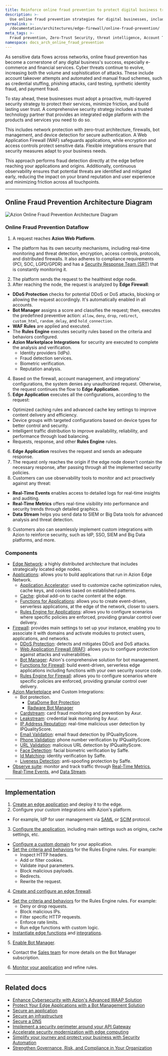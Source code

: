 ```yaml
---
title: Reinforce online fraud prevention to protect digital business trust
description: >-
  Use online fraud prevention strategies for digital businesses, including security measures, technologies, and best practices to protect against cyber threats.
permalink: >-
  /documentation/architectures/edge-firewall/online-fraud-prevention/
meta_tags: >-
  Fraud prevention, Zero-Trust Security, threat intelligence, Account Takeover, credential stuffing, phishing, Synthetic Identity Fraud, cyber security, Bot management, Edge Firewall, online security, e-commerce, fintech
namespace: docs_arch_online_fraud_prevention
---
```


As sensitive data flows across networks, online fraud prevention has become a cornerstone of any digital business's success, especially e-commerce and financial services. Cyber threats continue to evolve, increasing both the volume and sophistication of attacks. These include account takeover attempts and automated and manual fraud schemes, such as credential stuffing, phishing attacks, card testing, synthetic identity fraud, and payment fraud.

To stay ahead, these businesses must adopt a proactive, multi-layered security strategy to protect their services, minimize friction, and build lasting user trust. A comprehensive security strategy includes a trusted technology partner that provides an integrated edge platform with the products and services you need to do so.

This includes network protection with zero-trust architecture, firewalls, bot management, and device detection for secure authentication. A Web Application Firewall (WAF) safeguards applications, while encryption and access controls protect sensitive data. Flexible integrations ensure that security measures adapt to your business needs.

This approach performs fraud detection directly at the edge before reaching your applications and origins. Additionally, continuous observability ensures that potential threats are identified and mitigated early, reducing the impact on your brand reputation and user experience and minimizing friction across all touchpoints.

---

## Online Fraud Prevention Architecture Diagram

![Azion Online Fraud Prevention Architecture Diagram](/assets/docs/images/uploads/online-fraud-prevention-architecture.png)

### Online Fraud Prevention Dataflow

1. A request reaches **Azion Web Platform**.
- The platform has its own security mechanisms, including real-time monitoring and threat detection, encryption, access controls, protocols, and distributed firewalls. It also adheres to compliance requirements (PCI, SOC, LGPD/GPDR) and has a [Security Response Team (SRT)](/en/documentation/services/security-response-team/) that is constantly monitoring it. 
2. The platform sends the request to the healthiest edge node.
3. After reaching the node, the request is analyzed by **Edge Firewall**:
- **DDoS Protection** checks for potential DDoS or DoS attacks, blocking or allowing the request accordingly. It's automatically enabled in all accounts.
- **Bot Manager** assigns a score and classifies the request; then, executes the predefined preventive action: `allow`, `deny`, `drop`, `redirect`, `custom_html`, `random_delay`, and `hold_connection`.
- **WAF Rules** are applied and executed.
- The **Rules Engine** executes security rules based on the criteria and behaviors configured.
- **Azion Marketplace Integrations** for security are executed to complete the analysis and verification.
  - Identity providers (IdPs).
  - Fraud detection services.
  - Biometric verification.
  - Reputation analysis.
4. Based on the firewall, account management, and integrations' configurations, the system denies any unauthorized request. Otherwise, the request continues the flow to **Edge Application**.
5. **Edge Application** executes all the configurations, according to the request:
- Optimized caching rules and advanced cache key settings to improve content delivery and efficiency.
- Device groups with targeted configurations based on device types for better control and security.  
- Intelligent traffic distribution to improve availability, reliability, and performance through load balancing.
- Requests, response, and other **Rules Engine** rules.
6. **Edge Application** resolves the request and sends an adequate response.
7. The request only reaches the origin if the edge node doesn't contain the necessary response, after passing through all the implemented security policies.
8. Customers can use observability tools to monitor and act proactively against any threat:
- **Real-Time Events** enables access to detailed logs for real-time insights and auditing.
- **Real-Time Metrics** offers real-time visibility into performance and security trends through detailed graphics.
- **Data Stream** helps you send data to SIEM or Big Data tools for advanced analysis and threat detection.
9. Customers also can seamlessly implement custom integrations with Azion to reinforce security, such as IdP, SSO, SIEM and Big Data platforms, and more.

### Components

- [Edge Network](https://www.azion.com/en/products/our-network/): a highly distributed architecture that includes strategically located edge nodes.
- [Applications](/en/documentation/products/build/edge-application/): allows you to build applications that run in Azion Edge Network.
  - [Application Accelerator](/en/documentation/products/build/edge-application/application-accelerator/): used to customize cache optimization rules, cache keys, and cookies based on established patterns.
  - [Cache](/en/documentation/products/build/edge-application/edge-cache/): global add-on to cache content at the edge.
  - [Functions for Applications](/en/documentation/products/build/edge-application/edge-functions/): allows you to create event-driven, serverless applications, at the edge of the network, closer to users.
  - [Rules Engine for Applications](/en/documentation/products/build/edge-application/rules-engine/): allows you to configure scenarios where specific policies are enforced, providing granular control over delivery.
- [Firewall](/en/documentation/products/secure/edge-firewall/): provides main settings to set up your instance, enabling you to associate it with domains and activate modules to protect users, applications, and networks.
  - [DDoS Protection](/en/documentation/products/secure/edge-firewall/ddos-protection/): detects and mitigates DDoS and DoS attacks.
  - [Web Application Firewall (WAF)](/en/documentation/products/secure/edge-firewall/web-application-firewall/): allows you to configure protection against attacks and vulnerabilities.
  - [Bot Manager](/en/documentation/products/secure/edge-firewall/bot-manager/): Azion's comprehensive solution for bot management.
  - [Functions for Firewall](/en/documentation/products/secure/edge-firewall/edge-functions/): build event-driven, serverless edge applications including functions with your own security source code.
  - [Rules Engine for Firewall](/en/documentation/products/secure/edge-firewall/rules-engine/): allows you to configure scenarios where specific policies are enforced, providing granular control over delivery.
- [Azion Marketplace](/en/documentation/products/marketplace/) and Custom Integrations:
  - Bot protection.
    - [DataDome Bot Protection](https://console.azion.com/marketplace/solution/datadome/bot-protection/)
    - [Radware Bot Manager](https://console.azion.com/marketplace/solution/radware/bot-manager/)
  - [Cardstream](https://console.azion.com/marketplace/solution/axur/cardstream/): card fraud monitoring and prevention by Axur.
  - [Leakstream](https://console.azion.com/marketplace/solution/axur/leakstream/): credential leak monitoring by Axur.
  - [IP Address Reputation](https://console.azion.com/marketplace/solution/ipqualityscore/ip-address-reputation/): real-time malicious user detection by IPQualityScore.
  - [Email Validation](https://console.azion.com/marketplace/solution/ipqualityscore/email-validation/): email fraud detection by IPQualityScore.
  - [Phone Validation](https://console.azion.com/marketplace/solution/ipqualityscore/phone-validation/): phone number verification by IPQualityScore.
  - [URL Validation](https://console.azion.com/marketplace/solution/ipqualityscore/url-validation/): malicious URL detection by IPQualityScore.
  - [Face Detection](https://console.azion.com/marketplace/solution/saffe/face-detection/): facial biometric verification by Saffe.
  - [Id Matching](https://console.azion.com/marketplace/solution/saffe/id-matching/): identity verification by Saffe.
  - [Liveness Detection](https://console.azion.com/marketplace/solution/saffe/liveness-detection/): anti-spoofing protection by Saffe.
- [Observe suite](/en/documentation/products/observe/overview/): monitor and track traffic through [Real-Time Metrics](/en/documentation/products/observe/real-time-metrics/), [Real-Time Events](/en/documentation/products/observe/real-time-events/), and [Data Stream](/en/documentation/products/observe/data-stream/).

---

## Implementation

1. [Create an edge application](/en/documentation/products/guides/build/build-an-application/) and deploy it to the edge.
2. Configure your custom integrations with Azion's platform.
- For example, IdP for user management via [SAML](/en/documentation/products/guides/sso-google-saml/) or [SCIM](/en/documentation/products/guides/microsoft-entra-automated-user-provisioning/) protocol.
3. [Configure the application](/en/documentation/products/guides/build/configure-main-settings/), including main settings such as origins, cache settings, etc.
- [Configure a custom domain](/en/documentation/products/build/edge-application/domains/) for your application.
- [Set the criteria and behaviors](/en/documentation/products/build/edge-application/rules-engine/) for the Rules Engine rules. For example:
  - Inspect HTTP headers.
  - Add or filter cookies.
  - Validate input parameters.
  - Block malicious payloads.
  - Redirects.
  - Rewrite the request.
4. [Create and configure an edge firewall](/en/documentation/products/guides/secure/edge-firewall-configure-main-settings/).
- [Set the criteria and behaviors](/en/documentation/products/secure/edge-firewall/rules-engine/) for the Rules Engine rules. For example:
  - Deny or drop requests.
  - Block malicious IPs.
  - Filter specific HTTP requests.
  - Enforce rate limits.
  - Run edge functions with custom logic.
- [Instantiate edge functions](/en/documentation/products/guides/secure/instantiate-edge-functions/) and [integrations](/en/documentation/products/marketplace/integrations/#edge-firewall-functions).
5. [Enable Bot Manager](/en/documentation/products/secure/edge-firewall/bot-manager/).
- Contact the [Sales team](https://www.azion.com/en/contact-sales/) for more details on the Bot Manager subscription.
6. [Monitor your application](/en/documentation/products/observe/monitor-applications/) and refine rules.

---

## Related docs

- [Enhance Cybersecurity with Azion's Advanced WAAP Solution](/en/documentation/architectures/edge-firewall/web-application-and-api-protection-waap/)
- [Protect Your Edge Applications with a Bot Management Solution](/en/documentation/architectures/bot-management/protect-your-applications-with-bot-management/)
- [Secure an application](/en/documentation/products/secure/secure-application/)
- [Secure an infrastructure](/en/documentation/products/secure/secure-infrastructure/)
- [Secure a DNS](/en/documentation/products/secure/secure-dns/)
- [Implement a security perimeter around your API Gateway](/en/documentation/architectures/api-gateways/implement-api-gateways-security/)
- [Accelerate security modernization with edge computing](/en/documentation/architectures/security-modernization/security-modernization-with-edge-computing/)
- [Simplify your journey and protect your business with Security Automation](/en/documentation/architectures/security-automation/security-automation-with-edge-computing/)
- [Strengthen Governance, Risk, and Compliance in Your Organization](/en/documentation/architectures/compliance/governance-risk-compliance/)
